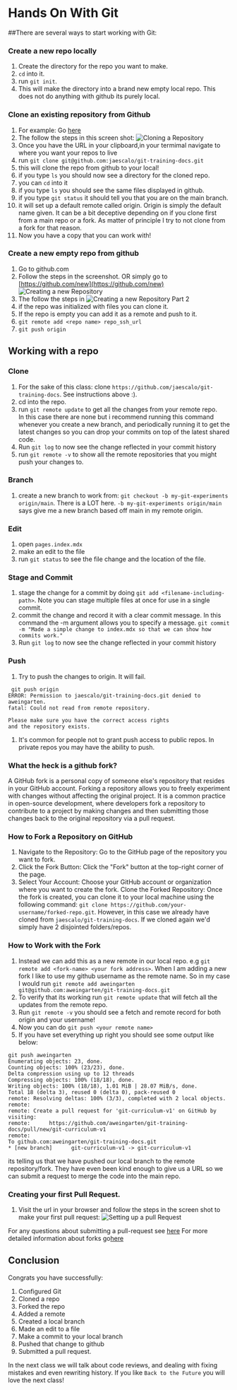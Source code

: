 # Hands On With Git

##There are several ways to start working with Git:

### Create a new repo locally

1. Create the directory for the repo you want to make.
1. `cd` into it.
1. run `git init`.
1. This will make the directory into a brand new empty local repo. This does not do anything with github its purely local.

### Clone an existing repository from Github

1. For example: Go [here](https://github.com/jaescalo/git-training-docs)
1. The follow the steps in this screen shot:
   ![Cloning a Repository](/repo-clone.png)
1. Once you have the URL in your clipboard,in your termimal navigate to where you want your repos to live
1. run `git clone git@github.com:jaescalo/git-training-docs.git`
1. this will clone the repo from github to your local!
1. if you type `ls` you should now see a directory for the cloned repo.
1. you can `cd` into it
1. if you type `ls` you should see the same files displayed in github.
1. if you type `git status` it should tell you that you are on the main branch.
1. it will set up a default remote called origin. Origin is simply the default name given. It can be a bit deceptive depending on if you clone first from a main repo or a fork. As matter of principle I try to not clone from a fork for that reason.
1. Now you have a copy that you can work with!

### Create a new empty repo from github

1. Go to github.com
1. Follow the steps in the screenshot. OR simply go to [https://github.com/new](https://github.com/new)
   ![Creating a new Repository](/new-repo.png)
1. The follow the steps in
   ![Creating a new Repository Part 2](/new-repo-2.png)
1. if the repo was initialized with files you can clone it.
1. If the repo is empty you can add it as a remote and push to it.
1. `git remote add <repo name> repo_ssh_url`
1. `git push origin`

## Working with a repo

### Clone

1. For the sake of this class: clone `https://github.com/jaescalo/git-training-docs`. See instructions above :).
1. cd into the repo.
1. run `git remote update` to get all the changes from your remote repo.  
   In this case there are none but i recommend running this command whenever you create a new branch,
   and periodically running it to get the latest changes so you can drop your commits on top of the latest shared code.
1. Run `git log` to now see the change reflected in your commit history
1. run `git remote -v` to show all the remote repositories that you might push your changes to.

### Branch

1. create a new branch to work from: `git checkout -b my-git-experiments origin/main`. There is a LOT here. `-b my-git-experiments origin/main` says give me a new branch based off main in my remote origin.

### Edit

1. open `pages.index.mdx`
1. make an edit to the file
1. run `git status` to see the file change and the location of the file.

### Stage and Commit

1. stage the change for a commit by doing `git add <filename-including-path>`. Note you can stage multiple files at once for use in a single commit.
1. commit the change and record it with a clear commit message. In this command the -m argument allows you to specify a message.
   `git commit -m "Made a simple change to index.mdx so that we can show how commits work."`
1. Run `git log` to now see the change reflected in your commit history

### Push

1. Try to push the changes to origin. It will fail.

```
 git push origin
ERROR: Permission to jaescalo/git-training-docs.git denied to aweingarten.
fatal: Could not read from remote repository.

Please make sure you have the correct access rights
and the repository exists.
```

1. It's common for people not to grant push access to public repos. In private repos you may have the ability to push.

### What the heck is a github fork?

A GitHub fork is a personal copy of someone else's repository that resides in your GitHub account. Forking a repository allows you to freely experiment with changes without affecting the original project. It is a common practice in open-source development, where developers fork a repository to contribute to a project by making changes and then submitting those changes back to the original repository via a pull request.

### How to Fork a Repository on GitHub

1. Navigate to the Repository: Go to the GitHub page of the repository you want to fork.
1. Click the Fork Button: Click the "Fork" button at the top-right corner of the page.
1. Select Your Account: Choose your GitHub account or organization where you want to create the fork.
   Clone the Forked Repository: Once the fork is created, you can clone it to your local machine using the following command:
   `git clone https://github.com/your-username/forked-repo.git`. However, in this case we already have cloned from `jaescalo/git-training-docs`.
   If we cloned again we'd simply have 2 disjointed folders/repos.

### How to Work with the Fork

1. Instead we can add this as a new remote in our local repo. e.g `git remote add <fork-name> <your fork address>`. When I am adding a new fork I like to use my github username as the remote name. So in my case I would run `git remote add aweingarten git@github.com:aweingarten/git-training-docs.git`
1. To verify that its working run `git remote update` that will fetch all the updates from the remote repo.
1. Run `git remote -v` you should see a fetch and remote record for both origin and your username!
1. Now you can do `git push <your remote name>`
1. If you have set everything up right you should see some output like below:

```
git push aweingarten
Enumerating objects: 23, done.
Counting objects: 100% (23/23), done.
Delta compression using up to 12 threads
Compressing objects: 100% (18/18), done.
Writing objects: 100% (18/18), 1.01 MiB | 28.07 MiB/s, done.
Total 18 (delta 3), reused 0 (delta 0), pack-reused 0
remote: Resolving deltas: 100% (3/3), completed with 2 local objects.
remote:
remote: Create a pull request for 'git-curriculum-v1' on GitHub by visiting:
remote:      https://github.com/aweingarten/git-training-docs/pull/new/git-curriculum-v1
remote:
To github.com:aweingarten/git-training-docs.git
* [new branch]      git-curriculum-v1 -> git-curriculum-v1
```

its telling us that we have pushed our local branch to the remote repository/fork. They have even been kind enough to give us a URL so we can submit a request to merge the code into the main repo.

### Creating your first Pull Request.

1.  Visit the url in your browser and follow the steps in the screen shot to make your first pull request:
    ![Setting up a pull Request](/pull-request_screen.jpg)

For any questions about submitting a pull-request see [here](https://docs.github.com/en/pull-requests/collaborating-with-pull-requests/proposing-changes-to-your-work-with-pull-requests/creating-a-pull-request)
For more detailed information about forks go[here](https://docs.github.com/en/pull-requests/collaborating-with-pull-requests/working-with-forks/about-forks)

## Conclusion

Congrats you have successfully:

1. Configured Git
1. Cloned a repo
1. Forked the repo
1. Added a remote
1. Created a local branch
1. Made an edit to a file
1. Make a commit to your local branch
1. Pushed that change to github
1. Submitted a pull request.

In the next class we will talk about code reviews, and dealing with fixing mistakes and even rewriting history. If you like `Back to the Future` you will love the next class!
